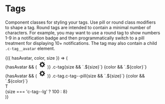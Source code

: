 
<Meta title="Components/Tags" />

# Tags

Component classes for styling your tags. Use pill or round class modifiers to
shape a tag. Round tags are intended to contain a minimal number of
characters. For example, you may want to use a round tag to show numbers 1-9
in a notification badge and then programmatically switch to a pill treatment
for displaying 10+ notifications. The tag may also contain a child
`.c-tag__avatar` element.

<Canvas>
  <Story
    name="Default"
    argTypes={{
      hasAvatar: {
        name: 'avatar',
        control: { type: 'boolean' }
      },
      size: {
        control: {
          type: 'inline-radio',
          options: [undefined, 'c-tag--sm', 'c-tag--lg']
        }
      },
      color: {
        control: {
          type: 'select',
          options: [
            undefined,
            'c-tag--azure',
            'c-tag--blue',
            'c-tag--crimson',
            'c-tag--fuschia',
            'c-tag--green',
            'c-tag--grey',
            'c-tag--kale',
            'c-tag--lemon',
            'c-tag--lime',
            'c-tag--mint',
            'c-tag--orange',
            'c-tag--pink',
            'c-tag--purple',
            'c-tag--red',
            'c-tag--royal',
            'c-tag--teal',
            'c-tag--yellow'
          ]
        }
      }
    }}
  >
    {({ hasAvatar, color, size }) => (
      <div class="container">
        <div class="row">
          <div class="col u-mt">
            <div class={`c-tag ${size} ${color}`}>
              {hasAvatar && (
                <svg
                  class="c-tag__avatar u-bg-grey-600 u-fg-white"
                  xmlns="http://www.w3.org/2000/svg"
                  width="26"
                  height="26"
                  focusable="false"
                  viewBox="0 0 26 26"
                >
                  <path
                    fill="currentColor"
                    d="M13 16.627a3.625 3.625 0 0 1-3.63-3.622A3.633 3.633 0 0 1 13 9.373a3.633 3.633 0 0 1 3.63 3.632A3.625 3.625 0 0 1 13 16.627m8.295-4.902h-.006a2.116 2.116 0 0 1-1.955-1.307l-.031-.075a2.117 2.117 0 0 1 .459-2.306.693.693 0 0 0 0-.998l-.809-.809a.71.71 0 0 0-.997 0 2.106 2.106 0 0 1-2.295.457l-.08-.033a2.109 2.109 0 0 1-1.302-1.948.705.705 0 0 0-.705-.706h-1.148a.705.705 0 0 0-.705.706c0 .855-.514 1.628-1.306 1.95-.021.009-.043.017-.063.027a2.106 2.106 0 0 1-2.308-.453.72.72 0 0 0-1.006 0l-.81.81a.708.708 0 0 0 0 .997l.007.006a2.11 2.11 0 0 1 .454 2.305c-.01.022-.018.045-.028.066a2.103 2.103 0 0 1-1.95 1.311h-.006a.706.706 0 0 0-.705.706v1.138c0 .39.316.706.705.706h.002a2.1 2.1 0 0 1 1.949 1.306l.029.069a2.11 2.11 0 0 1-.452 2.31l-.004.003a.708.708 0 0 0 0 .998l.809.809a.72.72 0 0 0 1.006 0l.005-.005a2.106 2.106 0 0 1 2.307-.452l.059.024a2.104 2.104 0 0 1 1.306 1.95v.007c0 .395.32.706.705.706h1.148c.385 0 .705-.31.705-.706v-.007c0-.855.514-1.627 1.306-1.95l.059-.024a2.106 2.106 0 0 1 2.307.452l.005.005a.71.71 0 0 0 .997 0l.809-.81a.693.693 0 0 0 0-.997l-.004-.003a2.11 2.11 0 0 1-.452-2.31l.029-.069a2.102 2.102 0 0 1 1.948-1.306h.012a.706.706 0 0 0 .705-.706v-1.138a.706.706 0 0 0-.705-.706"
                  ></path>
                </svg>
              )}
              <span>
                .c-tag{size && `.${size}`}
                {color && `.${color}`}
              </span>
            </div>
          </div>
          <div class="col u-mt">
            <div class={`c-tag c-tag--pill ${size} ${color}`}>
              {hasAvatar && (
                <svg
                  class="c-tag__avatar u-bg-grey-600 u-fg-white"
                  xmlns="http://www.w3.org/2000/svg"
                  width="26"
                  height="26"
                  focusable="false"
                  viewBox="0 0 26 26"
                >
                  <path
                    fill="currentColor"
                    d="M13 16.627a3.625 3.625 0 0 1-3.63-3.622A3.633 3.633 0 0 1 13 9.373a3.633 3.633 0 0 1 3.63 3.632A3.625 3.625 0 0 1 13 16.627m8.295-4.902h-.006a2.116 2.116 0 0 1-1.955-1.307l-.031-.075a2.117 2.117 0 0 1 .459-2.306.693.693 0 0 0 0-.998l-.809-.809a.71.71 0 0 0-.997 0 2.106 2.106 0 0 1-2.295.457l-.08-.033a2.109 2.109 0 0 1-1.302-1.948.705.705 0 0 0-.705-.706h-1.148a.705.705 0 0 0-.705.706c0 .855-.514 1.628-1.306 1.95-.021.009-.043.017-.063.027a2.106 2.106 0 0 1-2.308-.453.72.72 0 0 0-1.006 0l-.81.81a.708.708 0 0 0 0 .997l.007.006a2.11 2.11 0 0 1 .454 2.305c-.01.022-.018.045-.028.066a2.103 2.103 0 0 1-1.95 1.311h-.006a.706.706 0 0 0-.705.706v1.138c0 .39.316.706.705.706h.002a2.1 2.1 0 0 1 1.949 1.306l.029.069a2.11 2.11 0 0 1-.452 2.31l-.004.003a.708.708 0 0 0 0 .998l.809.809a.72.72 0 0 0 1.006 0l.005-.005a2.106 2.106 0 0 1 2.307-.452l.059.024a2.104 2.104 0 0 1 1.306 1.95v.007c0 .395.32.706.705.706h1.148c.385 0 .705-.31.705-.706v-.007c0-.855.514-1.627 1.306-1.95l.059-.024a2.106 2.106 0 0 1 2.307.452l.005.005a.71.71 0 0 0 .997 0l.809-.81a.693.693 0 0 0 0-.997l-.004-.003a2.11 2.11 0 0 1-.452-2.31l.029-.069a2.102 2.102 0 0 1 1.948-1.306h.012a.706.706 0 0 0 .705-.706v-1.138a.706.706 0 0 0-.705-.706"
                  ></path>
                </svg>
              )}
              <span>
                .c-tag.c-tag--pill{size && `.${size}`}
                {color && `.${color}`}
              </span>
            </div>
          </div>
          <div class="col u-mt">
            <div class={`c-tag c-tag--pill ${size} ${color}`}>T</div>
          </div>
          <div class="col u-mt">
            <div class={`c-tag c-tag--round ${size} ${color}`}>
              {size === 'c-tag--lg' ? 100 : 8}
            </div>
          </div>
        </div>
      </div>
    )}
  </Story>
</Canvas>
